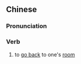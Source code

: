 ==Chinese==
{{zh-forms}}

===Pronunciation===
{{zh-pron
|m=huíwū
|cat=v
}}

===Verb===
{{zh-verb}}

# to [[go back]] to one's [[room]]